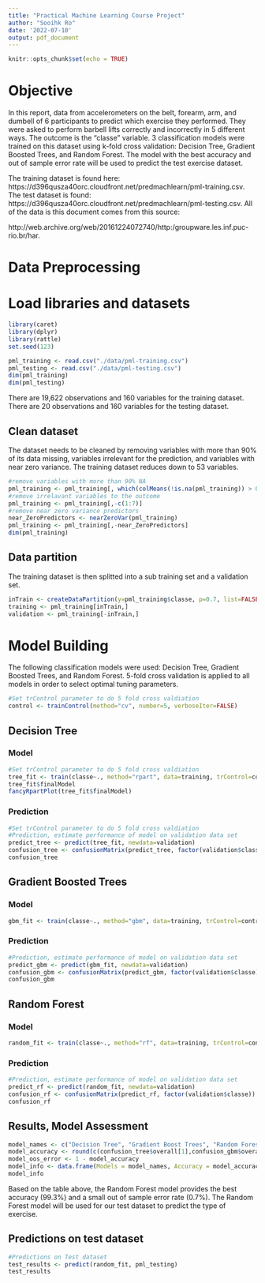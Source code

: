 ---
title: "Practical Machine Learning Course Project"
author: "Sooihk Ro"
date: '2022-07-10'
output: pdf_document
---

```{r setup, include=FALSE}
knitr::opts_chunk$set(echo = TRUE)
```

# Objective
In this report, data from accelerometers on the belt, forearm, arm, and dumbell of 6 participants to predict which exercise they performed. They were asked to perform barbell lifts correctly and incorrectly in 5 different ways. The outcome is the "classe" variable. 3 classification models were trained on this dataset using k-fold cross validation: Decision Tree, Gradient Boosted Trees, and Random Forest. The model with the best accuracy and out of sample error rate will be used to predict the test exercise dataset. 

The training dataset is found here: https://d396qusza40orc.cloudfront.net/predmachlearn/pml-training.csv.
The test dataset is found: https://d396qusza40orc.cloudfront.net/predmachlearn/pml-testing.csv. 
All of the data is this document comes from this source:

http://web.archive.org/web/20161224072740/http:/groupware.les.inf.puc-rio.br/har. 

# Data Preprocessing

# Load libraries and datasets

```{r libraries, warning=FALSE}
library(caret)
library(dplyr)
library(rattle)
set.seed(123)

pml_training <- read.csv("./data/pml-training.csv")
pml_testing <- read.csv("./data/pml-testing.csv") 
dim(pml_training)
dim(pml_testing)
```
There are 19,622 observations and 160 variables for the training dataset. There are 20 observations and 160 variables for the testing dataset. 

## Clean dataset
The dataset needs to be cleaned by removing variables with more than 90% of its data missing, variables irrelevant for the prediction, and variables with near zero variance. The training dataset reduces down to 53 variables. 
``` {r clean}
#remove variables with more than 90% NA
pml_training <- pml_training[, which(colMeans(!is.na(pml_training)) > 0.9)]
#remove irrelavant variables to the outcome
pml_training <- pml_training[,-c(1:7)]
#remove near zero variance predictors 
near_ZeroPredictors <- nearZeroVar(pml_training)
pml_training <- pml_training[,-near_ZeroPredictors]
dim(pml_training)
```

## Data partition 
The training dataset is then splitted into a sub training set and a validation set. 
``` {r partition}
inTrain <- createDataPartition(y=pml_training$classe, p=0.7, list=FALSE)
training <- pml_training[inTrain,]
validation <- pml_training[-inTrain,]
```


# Model Building
The following classification models were used: Decision Tree, Gradient Boosted Trees, and Random Forest. 5-fold cross validation is applied to all models in order to select optimal tuning parameters. 
```{r cross_validation}
#Set trControl parameter to do 5 fold cross valdiation
control <- trainControl(method="cv", number=5, verboseIter=FALSE)
```

## Decision Tree
### Model
```{r tree}
#Set trControl parameter to do 5 fold cross valdiation
tree_fit <- train(classe~., method="rpart", data=training, trControl=control)
tree_fit$finalModel
fancyRpartPlot(tree_fit$finalModel)
```
### Prediction
```{r treePred}
#Set trControl parameter to do 5 fold cross valdiation
#Prediction, estimate performance of model on validation data set
predict_tree <- predict(tree_fit, newdata=validation)
confusion_tree <- confusionMatrix(predict_tree, factor(validation$classe))
confusion_tree
```
## Gradient Boosted Trees
### Model
```{r gbm}
gbm_fit <- train(classe~., method="gbm", data=training, trControl=control, verbose=FALSE)
```
### Prediction 
```{r gbmPred}
#Prediction, estimate performance of model on validation data set
predict_gbm <- predict(gbm_fit, newdata=validation)
confusion_gbm <- confusionMatrix(predict_gbm, factor(validation$classe))
confusion_gbm
```

## Random Forest
### Model
```{r rf}
random_fit <- train(classe~., method="rf", data=training, trControl=control)
```
### Prediction
```{r rfPred}
#Prediction, estimate performance of model on validation data set
predict_rf <- predict(random_fit, newdata=validation)
confusion_rf <- confusionMatrix(predict_rf, factor(validation$classe))
confusion_rf
```

## Results, Model Assessment
``` {r results}
model_names <- c("Decision Tree", "Gradient Boost Trees", "Random Forest")
model_accuracy <- round(c(confusion_tree$overall[1],confusion_gbm$overall[1],confusion_rf$overall[1]),3)
model_oos_error <- 1 - model_accuracy
model_info <- data.frame(Models = model_names, Accuracy = model_accuracy, oos_error = model_oos_error)
model_info
```

Based on the table above, the Random Forest model provides the best accuracy (99.3%) and a small out of sample error rate (0.7%). The Random Forest model will be used for our test dataset to predict the type of exercise. 

## Predictions on test dataset
``` {r prediction}
#Predictions on Test dataset
test_results <- predict(random_fit, pml_testing)
test_results
```
